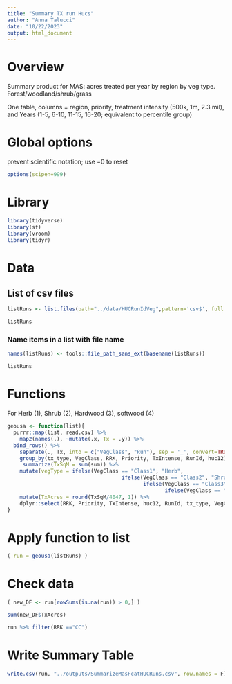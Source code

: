 ```yaml
---
title: "Summary TX run Hucs"
author: "Anna Talucci"
date: "10/22/2023"
output: html_document
---
```



# Overview
Summary product for MAS: acres treated per year by region by veg type. Forest/woodland/shrub/grass

One table, columns = region, priority, treatment intensity (500k, 1m, 2.3 mil), and Years (1-5, 6-10, 11-15, 16-20; equivalent to percentile group)

# Global options
prevent scientific notation; use =0 to reset
```r
options(scipen=999)
```

# Library
```r
library(tidyverse)
library(sf)
library(vroom)
library(tidyr)
```


# Data

## List of csv files

```r
listRuns <- list.files(path="../data/HUCRunIdVeg",pattern='csv$', full.names = TRUE)
```

```r
listRuns
```



### Name items in a list with file name
```r
names(listRuns) <- tools::file_path_sans_ext(basename(listRuns))
```

```r
listRuns
```
# Functions
For Herb (1), Shrub (2), Hardwood (3), softwood (4)
```r
geousa <- function(list){
  purrr::map(list, read.csv) %>%
    map2(names(.), ~mutate(.x, Tx = .y)) %>%
  bind_rows() %>%
    separate(., Tx, into = c("VegClass", "Run"), sep = '_', convert=TRUE, extra='merge') %>%
    group_by(tx_type, VegClass, RRK, Priority, TxIntense, RunId, huc12) %>%
     summarize(TxSqM = sum(sum)) %>%
    mutate(vegType = ifelse(VegClass == "Class1", "Herb",
                                     ifelse(VegClass == "Class2", "Shrub",
                                            ifelse(VegClass == "Class3", "Hardwood",
                                                   ifelse(VegClass == "Class4", "Softwood", "F"))))) %>%
    mutate(TxAcres = round(TxSqM/4047, 1)) %>%
    dplyr::select(RRK, Priority, TxIntense, huc12, RunId, tx_type, VegClass, vegType, TxSqM, TxAcres)
}

```

# Apply function to list
```r
( run = geousa(listRuns) )
```

# Check data

```r
( new_DF <- run[rowSums(is.na(run)) > 0,] )
```
```r
sum(new_DF$TxAcres)

```
```r
run %>% filter(RRK =="CC")
```

# Write Summary Table
```r
write.csv(run, "../outputs/SummarizeMasFcatHUCRuns.csv", row.names = F)
```